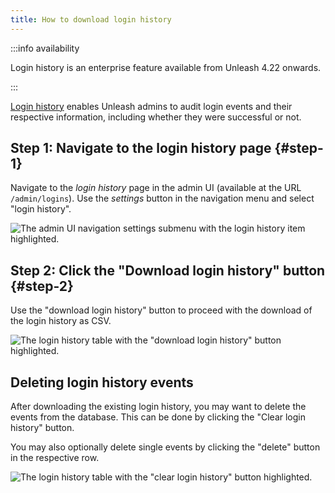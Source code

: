 ```yaml
---
title: How to download login history
---
```


:::info availability

Login history is an enterprise feature available from Unleash 4.22 onwards.

:::

[Login history](../reference/login-history.md) enables Unleash admins to audit login events and their respective information, including whether they were successful or not.

## Step 1: Navigate to the login history page {#step-1}

Navigate to the _login history_ page in the admin UI (available at the URL `/admin/logins`). Use the _settings_ button in the navigation menu and select "login history".

![The admin UI navigation settings submenu with the login history item highlighted.](/img/login-history-1.png)

## Step 2: Click the "Download login history" button {#step-2}

Use the "download login history" button to proceed with the download of the login history as CSV.

![The login history table with the "download login history" button highlighted.](/img/login-history-2.png)

## Deleting login history events

After downloading the existing login history, you may want to delete the events from the database. This can be done by clicking the "Clear login history" button.

You may also optionally delete single events by clicking the "delete" button in the respective row.

![The login history table with the "clear login history" button highlighted.](/img/login-history-3.png)
